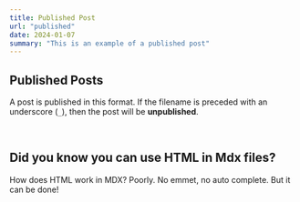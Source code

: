 ```yaml
---
title: Published Post
url: "published"
date: 2024-01-07
summary: "This is an example of a published post"
---
```


## Published Posts

A post is published in this format. If the filename is preceded with an underscore (`_`), then the post will be **unpublished**.

<br/>

<h2>Did you know you can use HTML in Mdx files?</h2>
<p>
    How does HTML work in MDX? Poorly. No emmet, no auto complete. But it can be done!
</p>

